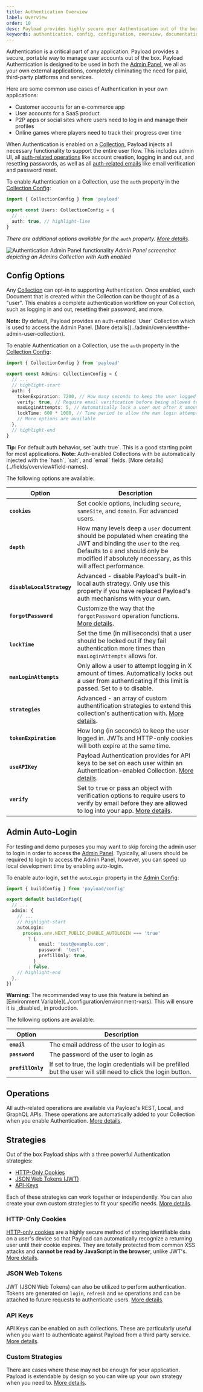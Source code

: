 ```yaml
---
title: Authentication Overview
label: Overview
order: 10
desc: Payload provides highly secure user Authentication out of the box, and you can fully customize, override, or remove the default Authentication support.
keywords: authentication, config, configuration, overview, documentation, Content Management System, cms, headless, javascript, node, react, nextjs
---
```


<YouTube
  id="CT4KafeJjTI"
  title="Simplified Authentication for Headless CMS: Unlocking Reusability in One Line"
/>

Authentication is a critical part of any application. Payload provides a secure, portable way to manage user accounts out of the box. Payload Authentication is designed to be used in both the [Admin Panel](../admin/overview), we all as your own external applications, completely eliminating the need for paid, third-party platforms and services.

Here are some common use cases of Authentication in your own applications:

- Customer accounts for an e-commerce app
- User accounts for a SaaS product
- P2P apps or social sites where users need to log in and manage their profiles
- Online games where players need to track their progress over time

When Authentication is enabled on a [Collection](../configuration/collections), Payload injects all necessary functionality to support the entire user flow. This includes admin UI, all [auth-related operations](./operations) like account creation, logging in and out, and resetting passwords, as well as all [auth-related emails](./email) like email verification and password reset.

To enable Authentication on a Collection, use the `auth` property in the [Collection Config](../configuration/collection#auth):

```ts
import { CollectionConfig } from 'payload'

export const Users: CollectionConfig = {
  // ...
  auth: true, // highlight-line
}
```

_There are additional options available for the `auth` property. [More details](#config-options)._

![Authentication Admin Panel functionality](https://payloadcms.com/images/docs/auth-admin.jpg)
_Admin Panel screenshot depicting an Admins Collection with Auth enabled_

## Config Options

Any [Collection](../configuration/collections) can opt-in to supporting Authentication. Once enabled, each Document that is created within the Collection can be thought of as a "user". This enables a complete authentication workflow on your Collection, such as logging in and out, resetting their password, and more.

<Banner type="warning">
  <strong>Note:</strong>
  By default, Payload provides an auth-enabled `User` Collection which is used to access the Admin Panel. [More details](../admin/overview#the-admin-user-collection).
</Banner>

To enable Authentication on a Collection, use the `auth` property in the [Collection Config](../configuration/collections):

```ts
import { CollectionConfig } from 'payload'

export const Admins: CollectionConfig = {
  // ...
  // highlight-start
  auth: {
    tokenExpiration: 7200, // How many seconds to keep the user logged in
    verify: true, // Require email verification before being allowed to authenticate
    maxLoginAttempts: 5, // Automatically lock a user out after X amount of failed logins
    lockTime: 600 * 1000, // Time period to allow the max login attempts
    // More options are available
  },
  // highlight-end
}
```

<Banner type="info">
  <strong>Tip:</strong>
  For default auth behavior, set `auth: true`. This is a good starting point for most applications.
</Banner>

<Banner type="warning">
  <strong>Note:</strong>
  Auth-enabled Collections with be automatically injected with the `hash`, `salt`, and `email` fields. [More details](../fields/overview#field-names).
</Banner>

The following options are available:

| Option                     | Description                                                                                                                                                                                                                         |
|----------------------------|-------------------------------------------------------------------------------------------------------------------------------------------------------------------------------------------------------------------------------------|
| **`cookies`**              | Set cookie options, including `secure`, `sameSite`, and `domain`. For advanced users.                                                                                                                                               |
| **`depth`**                | How many levels deep a `user` document should be populated when creating the JWT and binding the `user` to the `req`. Defaults to `0` and should only be modified if absolutely necessary, as this will affect performance. |
| **`disableLocalStrategy`** | Advanced - disable Payload's built-in local auth strategy. Only use this property if you have replaced Payload's auth mechanisms with your own.                                                                                     |
| **`forgotPassword`**       | Customize the way that the `forgotPassword` operation functions. [More details](./email#forgot-password).                                                                                                             |
| **`lockTime`**             | Set the time (in milliseconds) that a user should be locked out if they fail authentication more times than `maxLoginAttempts` allows for.                                                                                          |
| **`maxLoginAttempts`**     | Only allow a user to attempt logging in X amount of times. Automatically locks out a user from authenticating if this limit is passed. Set to `0` to disable.                                                                       |
| **`strategies`**           | Advanced - an array of custom authentification strategies to extend this collection's authentication with. [More details](./custom-strategies).                                                                         |
| **`tokenExpiration`**      | How long (in seconds) to keep the user logged in. JWTs and HTTP-only cookies will both expire at the same time.                                                                                                                     |
| **`useAPIKey`**            | Payload Authentication provides for API keys to be set on each user within an Authentication-enabled Collection. [More details](./api-keys).                                                                       |
| **`verify`**               | Set to `true` or pass an object with verification options to require users to verify by email before they are allowed to log into your app. [More details](./email#email-verification).                                  |

## Admin Auto-Login

For testing and demo purposes you may want to skip forcing the admin user to login in order to access the [Admin Panel](../admin/overview). Typically, all users should be required to login to access the Admin Panel, however, you can speed up local development time by enabling auto-login.

To enable auto-login, set the `autoLogin` property in the [Admin Config](../configuration/admin):

```ts
import { buildConfig } from 'payload/config'

export default buildConfig({
  // ...
  admin: {
    // ...
    // highlight-start
    autoLogin:
      process.env.NEXT_PUBLIC_ENABLE_AUTOLOGIN === 'true'
        ? {
            email: 'test@example.com',
            password: 'test',
            prefillOnly: true,
          }
        : false,
    // highlight-end
  },
})
```

<Banner type="warning">
  <strong>Warning:</strong>
  The recommended way to use this feature is behind an [Environment Variable](../configuration/environment-vars). This will ensure it is _disabled_ in production.
</Banner>

The following options are available:

| Option            | Description                                                                                                     |
| ----------------- | --------------------------------------------------------------------------------------------------------------- |
| **`email`**       | The email address of the user to login as                                                                       |
| **`password`**    | The password of the user to login as                                                                            |
| **`prefillOnly`** | If set to true, the login credentials will be prefilled but the user will still need to click the login button. |

## Operations

All auth-related operations are available via Payload's REST, Local, and GraphQL APIs. These operations are automatically added to your Collection when you enable Authentication. [More details](./operations).

## Strategies

Out of the box Payload ships with a three powerful Authentication strategies:

- [HTTP-Only Cookies](./cookies)
- [JSON Web Tokens (JWT)](./jwt)
- [API-Keys](./api-keys)

Each of these strategies can work together or independently. You can also create your own custom strategies to fit your specific needs. [More details](./custom-strategies).

### HTTP-Only Cookies

[HTTP-only cookies](https://developer.mozilla.org/en-US/docs/Web/HTTP/Cookies) are a highly secure method of storing identifiable data on a user's device so that Payload can automatically recognize a returning user until their cookie expires. They are totally protected from common XSS attacks and <strong>cannot be read by JavaScript in the browser</strong>, unlike JWT's. [More details](./cookies).

### JSON Web Tokens

JWT (JSON Web Tokens) can also be utilized to perform authentication. Tokens are generated on `login`, `refresh` and `me` operations and can be attached to future requests to authenticate users. [More details](./jwt).

### API Keys

API Keys can be enabled on auth collections. These are particularly useful when you want to authenticate against Payload from a third party service. [More details](./api-keys).

### Custom Strategies

There are cases where these may not be enough for your application. Payload is extendable by design so you can wire up your own strategy when you need to. [More details](./custom-strategies).
